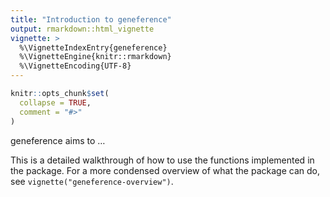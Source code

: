 ```yaml
---
title: "Introduction to geneference"
output: rmarkdown::html_vignette
vignette: >
  %\VignetteIndexEntry{geneference}
  %\VignetteEngine{knitr::rmarkdown}
  %\VignetteEncoding{UTF-8}
---
```


```r
knitr::opts_chunk$set(
  collapse = TRUE,
  comment = "#>"
)
```

geneference aims to ...

This is a detailed walkthrough of how to use the functions implemented in the package. For a more condensed overview of what the package can do, see `vignette("geneference-overview")`.